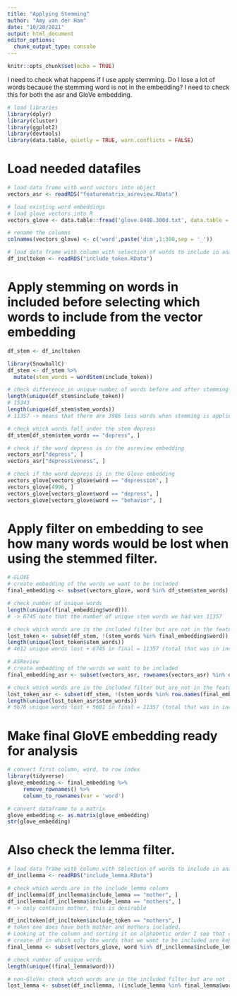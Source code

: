 ```yaml
---
title: "Applying Stemming"
author: "Amy van der Ham"
date: "10/20/2021"
output: html_document
editor_options: 
  chunk_output_type: console
---
```


```r
knitr::opts_chunk$set(echo = TRUE)
```
I need to check what happens if I use apply stemming. Do I lose a lot of words because the stemming word is not in the embedding? I need to check this for both the asr and GloVe embedding.

```r
# load libraries
library(dplyr)
library(cluster)
library(ggplot2)
library(devtools)
library(data.table, quietly = TRUE, warn.conflicts = FALSE)
```

# Load needed datafiles
```r
# load data frame with word vectors into object
vectors_asr <- readRDS("featurematrix_asreview.RData")

# load existing word embeddings
# load glove vectors into R
vectors_glove <- data.table::fread('glove.840B.300d.txt', data.table = F,  encoding = 'UTF-8', quote="") 

# rename the columns
colnames(vectors_glove) <- c('word',paste('dim',1:300,sep = '_'))

# load data frame with column with selection of words to include in analysis. For now I will only 
df_incltoken <- readRDS("include_token.RData")
```

# Apply stemming on words in included before selecting which words to include from the vector embedding
```r
df_stem <- df_incltoken 

library(SnowballC)
df_stem <- df_stem %>%
  mutate(stem_words = wordStem(include_token))

# check difference in unique number of words before and after stemming
length(unique(df_stem$include_token))
# 15343
length(unique(df_stem$stem_words))
# 11357 -> means that there are 3986 less words when stemming is applied. 

# check which words fall under the stem depress
df_stem[df_stem$stem_words == "depress", ]

# check if the word depress is in the asreview embedding
vectors_asr["depress", ]
vectors_asr["depressiveness", ]

# check if the word depress is in the Glove embedding
vectors_glove[vectors_glove$word == "depression", ]
vectors_glove[4996, ]
vectors_glove[vectors_glove$word == "depress", ]
vectors_glove[vectors_glove$word == "behavior", ]
```

# Apply filter on embedding to see how many words would be lost when using the stemmed filter. 
```r
# GLOVE
# create embedding of the words we want to be included
final_embedding <- subset(vectors_glove, word %in% df_stem$stem_words)

# check number of unique words
length(unique((final_embedding$word)))
# -> 6745 note that the number of unique stem words we had was 11357

# check which words are in the included filter but are not in the feature matrix and are therefore lost (unwanted).
lost_token <- subset(df_stem, !(stem_words %in% final_embedding$word))
length(unique(lost_token$stem_words))
# 4612 unique words lost + 6745 in final = 11357 (total that was in include stem column) 

# ASReview
# create embedding of the words we want to be included
final_embedding_asr <- subset(vectors_asr, rownames(vectors_asr) %in% df_stem$stem_words)

# check which words are in the included filter but are not in the feature matrix and are therefore lost (unwanted).
lost_token_asr <- subset(df_stem, !(stem_words %in% row.names(final_embedding_asr)))
length(unique(lost_token_asr$stem_words))
# 5676 unique words lost + 5681 in final = 11357 (total that was in include stem column) 
```

# Make final GloVE embedding ready for analysis
```r
# convert first column, word, to row index
library(tidyverse)
glove_embedding <- final_embedding %>%
     remove_rownames() %>%
     column_to_rownames(var = 'word')

# convert dataframe to a matrix
glove_embedding <- as.matrix(glove_embedding)
str(glove_embedding)
```

# Also check the lemma filter. 
```r
# load data frame with column with selection of words to include in analysis (lemma)
df_incllemma <- readRDS("include_lemma.RData")

# check which words are in the include_lemma column 
df_incllemma[df_incllemma$include_lemma == "mother", ]
df_incllemma[df_incllemma$include_lemma == "mothers", ]
# -> only contains mother, this is desirable

df_incltoken[df_incltoken$include_token == "mothers", ]
# token one does have both mother and mothers included. 
# Looking at the column and sorting it on alphabetic order I see that depression is still in here in many different shapes and forms so that is still not solved. 
# create df in which only the words that we want to be included are kept
final_lemma <- subset(vectors_glove, word %in% df_incllemma$include_lemma)

# check number of unique words
length(unique((final_lemma$word)))

# non-GloVe: check which words are in the included filter but are not in the feature matrix and are therefore lost (unwanted).
lost_lemma <- subset(df_incllemma, !(include_lemma %in% final_lemma$word))
```


